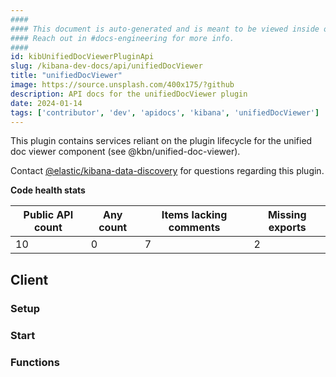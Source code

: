 ```yaml
---
####
#### This document is auto-generated and is meant to be viewed inside our experimental, new docs system.
#### Reach out in #docs-engineering for more info.
####
id: kibUnifiedDocViewerPluginApi
slug: /kibana-dev-docs/api/unifiedDocViewer
title: "unifiedDocViewer"
image: https://source.unsplash.com/400x175/?github
description: API docs for the unifiedDocViewer plugin
date: 2024-01-14
tags: ['contributor', 'dev', 'apidocs', 'kibana', 'unifiedDocViewer']
---
```


This plugin contains services reliant on the plugin lifecycle for the unified doc viewer component (see @kbn/unified-doc-viewer).

Contact [@elastic/kibana-data-discovery](https://github.com/orgs/elastic/teams/kibana-data-discovery) for questions regarding this plugin.

**Code health stats**

| Public API count  | Any count | Items lacking comments | Missing exports |
|-------------------|-----------|------------------------|-----------------|
| 10 | 0 | 7 | 2 |

## Client

### Setup
<DocDefinitionList data={[unifiedDocViewerObj.client.setup]}/>

### Start
<DocDefinitionList data={[unifiedDocViewerObj.client.start]}/>

### Functions
<DocDefinitionList data={unifiedDocViewerObj.client.functions}/>

